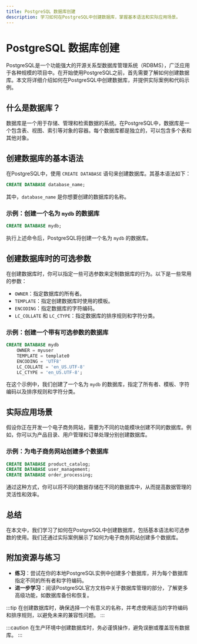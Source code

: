 ```yaml
---
title: PostgreSQL 数据库创建
description: 学习如何在PostgreSQL中创建数据库，掌握基本语法和实际应用场景。
---
```


# PostgreSQL 数据库创建

PostgreSQL是一个功能强大的开源关系型数据库管理系统（RDBMS），广泛应用于各种规模的项目中。在开始使用PostgreSQL之前，首先需要了解如何创建数据库。本文将详细介绍如何在PostgreSQL中创建数据库，并提供实际案例和代码示例。

## 什么是数据库？

数据库是一个用于存储、管理和检索数据的系统。在PostgreSQL中，数据库是一个包含表、视图、索引等对象的容器。每个数据库都是独立的，可以包含多个表和其他对象。

## 创建数据库的基本语法

在PostgreSQL中，使用 `CREATE DATABASE` 语句来创建数据库。其基本语法如下：

```sql
CREATE DATABASE database_name;
```

其中，`database_name` 是你想要创建的数据库的名称。

### 示例：创建一个名为 `mydb` 的数据库

```sql
CREATE DATABASE mydb;
```

执行上述命令后，PostgreSQL将创建一个名为 `mydb` 的数据库。

## 创建数据库时的可选参数

在创建数据库时，你可以指定一些可选参数来定制数据库的行为。以下是一些常用的参数：

- `OWNER`：指定数据库的所有者。
- `TEMPLATE`：指定创建数据库时使用的模板。
- `ENCODING`：指定数据库的字符编码。
- `LC_COLLATE` 和 `LC_CTYPE`：指定数据库的排序规则和字符分类。

### 示例：创建一个带有可选参数的数据库

```sql
CREATE DATABASE mydb
    OWNER = myuser
    TEMPLATE = template0
    ENCODING = 'UTF8'
    LC_COLLATE = 'en_US.UTF-8'
    LC_CTYPE = 'en_US.UTF-8';
```

在这个示例中，我们创建了一个名为 `mydb` 的数据库，指定了所有者、模板、字符编码以及排序规则和字符分类。

## 实际应用场景

假设你正在开发一个电子商务网站，需要为不同的功能模块创建不同的数据库。例如，你可以为产品目录、用户管理和订单处理分别创建数据库。

### 示例：为电子商务网站创建多个数据库

```sql
CREATE DATABASE product_catalog;
CREATE DATABASE user_management;
CREATE DATABASE order_processing;
```

通过这种方式，你可以将不同的数据存储在不同的数据库中，从而提高数据管理的灵活性和效率。

## 总结

在本文中，我们学习了如何在PostgreSQL中创建数据库，包括基本语法和可选参数的使用。我们还通过实际案例展示了如何为电子商务网站创建多个数据库。

## 附加资源与练习

- **练习**：尝试在你的本地PostgreSQL实例中创建多个数据库，并为每个数据库指定不同的所有者和字符编码。
- **进一步学习**：阅读PostgreSQL官方文档中关于数据库管理的部分，了解更多高级功能，如数据库备份和恢复。

:::tip
在创建数据库时，确保选择一个有意义的名称，并考虑使用适当的字符编码和排序规则，以避免未来的兼容性问题。
:::

:::caution
在生产环境中创建数据库时，务必谨慎操作，避免误删或覆盖现有数据库。
:::